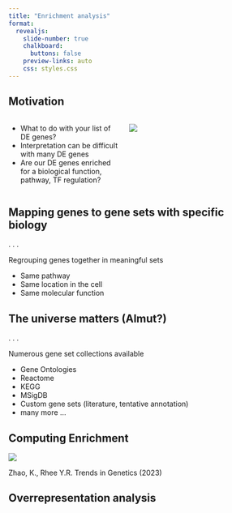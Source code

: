 ```yaml
---
title: "Enrichment analysis"
format:
  revealjs: 
    slide-number: true
    chalkboard: 
      buttons: false
    preview-links: auto
    css: styles.css
---
```


## Motivation

::: columns
::: {.column width="45%"}

::: incremental

- What to do with your list of DE genes?
- Interpretation can be difficult with many DE genes
- Are our DE genes enriched for a biological function, pathway, TF regulation?
:::
:::

::: {.column width="55%"}
![](img/volcano.png)
:::
:::

## Mapping genes to gene sets with specific biology

. . . 

Regrouping genes together in meaningful sets

::: incremental
- Same pathway
- Same location in the cell
- Same molecular function
:::

## The universe matters (Almut?)

. . .

Numerous gene set collections available

::: incremental
- Gene Ontologies
- Reactome
- KEGG
- MSigDB
- Custom gene sets (literature, tentative annotation)
- many more ...
:::

## Computing Enrichment

![](img/enrichmentAnalysis_methods.jpg)

::: footer
Zhao, K., Rhee Y.R. Trends in Genetics (2023)
:::

## Overrepresentation analysis


